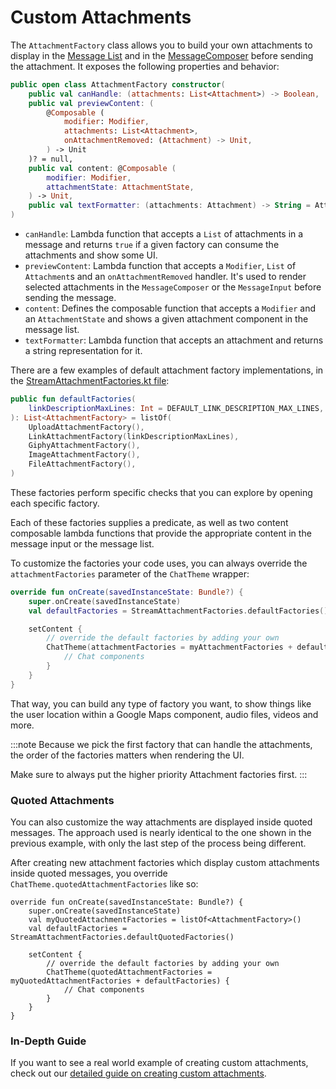 # Custom Attachments

The `AttachmentFactory` class allows you to build your own attachments to display in the [Message List](../05-message-components/03-message-list.mdx) and in the [MessageComposer](../05-message-components/04-message-composer.mdx) before sending the attachment. It exposes the following properties and behavior:

```kotlin
public open class AttachmentFactory constructor(
    public val canHandle: (attachments: List<Attachment>) -> Boolean,
    public val previewContent: (
        @Composable (
            modifier: Modifier,
            attachments: List<Attachment>,
            onAttachmentRemoved: (Attachment) -> Unit,
        ) -> Unit
    )? = null,
    public val content: @Composable (
        modifier: Modifier,
        attachmentState: AttachmentState,
    ) -> Unit,
    public val textFormatter: (attachments: Attachment) -> String = Attachment::previewText,
)
```

* `canHandle`: Lambda function that accepts a `List` of attachments in a message and returns `true` if a given factory can consume the attachments and show some UI.
* `previewContent`: Lambda function that accepts a `Modifier`, `List` of `Attachment`s  and an `onAttachmentRemoved` handler. It's used to render selected attachments in the `MessageComposer` or the `MessageInput` before sending the message.
* `content`: Defines the composable function that accepts a `Modifier` and an `AttachmentState` and shows a given attachment component in the message list.
* `textFormatter`: Lambda function that accepts an attachment and returns a string representation for it.

There are a few examples of default attachment factory implementations, in the [StreamAttachmentFactories.kt file](https://github.com/GetStream/stream-chat-android/blob/v5/stream-chat-android-compose/src/main/java/io/getstream/chat/android/compose/ui/attachments/StreamAttachmentFactories.kt):

```kotlin
public fun defaultFactories(
    linkDescriptionMaxLines: Int = DEFAULT_LINK_DESCRIPTION_MAX_LINES,
): List<AttachmentFactory> = listOf(
    UploadAttachmentFactory(),
    LinkAttachmentFactory(linkDescriptionMaxLines),
    GiphyAttachmentFactory(),
    ImageAttachmentFactory(),
    FileAttachmentFactory(),
)
```

These factories perform specific checks that you can explore by opening each specific factory.

Each of these factories supplies a predicate, as well as two content composable lambda functions that provide the appropriate content in the message input or the message list.

To customize the factories your code uses, you can always override the `attachmentFactories` parameter of the `ChatTheme` wrapper:

```kotlin
override fun onCreate(savedInstanceState: Bundle?) {
    super.onCreate(savedInstanceState)
    val defaultFactories = StreamAttachmentFactories.defaultFactories()

    setContent {
        // override the default factories by adding your own
        ChatTheme(attachmentFactories = myAttachmentFactories + defaultFactories) {
            // Chat components
        }
    }
}
```

That way, you can build any type of factory you want, to show things like the user location within a Google Maps component, audio files, videos and more.

:::note
Because we pick the first factory that can handle the attachments, the order of the factories matters when rendering the UI.

Make sure to always put the higher priority Attachment factories first.
:::

### Quoted Attachments

You can also customize the way attachments are displayed inside quoted messages. The approach used is nearly identical to the one shown in the previous example, with only the last step of the process being different.

After creating new attachment factories which display custom attachments inside quoted messages, you override `ChatTheme.quotedAttachmentFactories` like so:

```
override fun onCreate(savedInstanceState: Bundle?) {
    super.onCreate(savedInstanceState)
    val myQuotedAttachmentFactories = listOf<AttachmentFactory>()
    val defaultFactories = StreamAttachmentFactories.defaultQuotedFactories()

    setContent {
        // override the default factories by adding your own
        ChatTheme(quotedAttachmentFactories = myQuotedAttachmentFactories + defaultFactories) {
            // Chat components
        }
    }
}
```

### In-Depth Guide

If you want to see a real world example of creating custom attachments, check out our [detailed guide on creating custom attachments](../07-guides/01-adding-custom-attachments.mdx).
